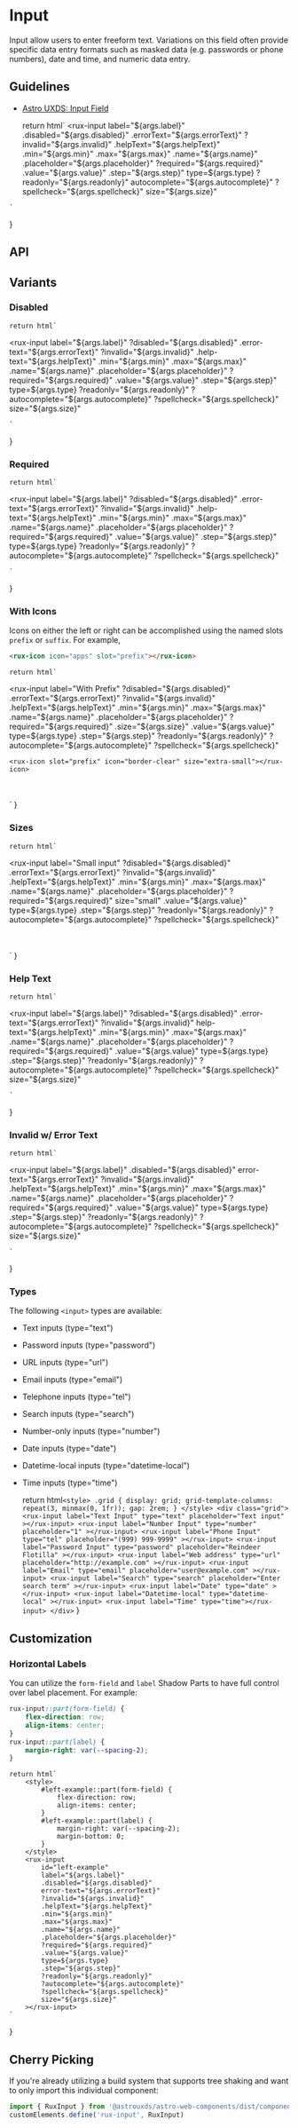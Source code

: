 
<Meta of={InputStories} />

# Input

Input allow users to enter freeform text. Variations on this field often provide specific data entry formats such as masked data (e.g. passwords or phone numbers), date and time, and numeric data entry.

## Guidelines

*   [Astro UXDS: Input Field](https://www.astrouxds.com/components/input-field/)

    return html`
<rux-input
    label="${args.label}"
    .disabled="${args.disabled}"
    .errorText="${args.errorText}"
    ?invalid="${args.invalid}"
    .helpText="${args.helpText}"
    .min="${args.min}"
    .max="${args.max}"
    .name="${args.name}"
    .placeholder="${args.placeholder}"
    ?required="${args.required}"
    .value="${args.value}"
    .step="${args.step}"
    type=${args.type}
    ?readonly="${args.readonly}"
    autocomplete="${args.autocomplete}"
    ?spellcheck="${args.spellcheck}"
    size="${args.size}"
></rux-input>
    `
}

<Canvas>
  <Story of={InputStories.Default_} />
</Canvas>

## API

<ArgsTable of="rux-input" />

## Variants

### Disabled

    return html`
<rux-input
    label="${args.label}"
    ?disabled="${args.disabled}"
    .error-text="${args.errorText}"
    ?invalid="${args.invalid}"
    .help-text="${args.helpText}"
    .min="${args.min}"
    .max="${args.max}"
    .name="${args.name}"
    .placeholder="${args.placeholder}"
    ?required="${args.required}"
    .value="${args.value}"
    .step="${args.step}"
    type=${args.type}
    ?readonly="${args.readonly}"
    ?autocomplete="${args.autocomplete}"
    ?spellcheck="${args.spellcheck}"
    size="${args.size}"
></rux-input>
    `
}

<Canvas>
  <Story of={InputStories.Disabled_} />
</Canvas>

### Required

    return html`
<rux-input
    label="${args.label}"
    ?disabled="${args.disabled}"
    .error-text="${args.errorText}"
    ?invalid="${args.invalid}"
    .help-text="${args.helpText}"
    .min="${args.min}"
    .max="${args.max}"
    .name="${args.name}"
    .placeholder="${args.placeholder}"
    ?required="${args.required}"
    .value="${args.value}"
    .step="${args.step}"
    type=${args.type}
    ?readonly="${args.readonly}"
    ?autocomplete="${args.autocomplete}"
    ?spellcheck="${args.spellcheck}"
></rux-input>
    `
}

<Canvas>
  <Story of={InputStories.Required_} />
</Canvas>

### With Icons

Icons on either the left or right can be accomplished using the named slots `prefix` or `suffix`.
For example,

```html
<rux-icon icon="apps" slot="prefix"></rux-icon>
```

    return html`
<rux-input
    label="With Prefix"
    ?disabled="${args.disabled}"
    .errorText="${args.errorText}"
    ?invalid="${args.invalid}"
    .helpText="${args.helpText}"
    .min="${args.min}"
    .max="${args.max}"
    .name="${args.name}"
    .placeholder="${args.placeholder}"
    ?required="${args.required}"
    .size="${args.size}"
    .value="${args.value}"
    type=${args.type}
    .step="${args.step}"
    ?readonly="${args.readonly}"
    ?autocomplete="${args.autocomplete}"
    ?spellcheck="${args.spellcheck}"
>
    <rux-icon slot="prefix" icon="border-clear" size="extra-small"></rux-icon>
</rux-input>
<br />
<rux-input
    label="With Suffix"
    ?disabled="${args.disabled}"
    .errorText="${args.errorText}"
    ?invalid="${args.invalid}"
    .helpText="${args.helpText}"
    .min="${args.min}"
    .max="${args.max}"
    .name="${args.name}"
    .placeholder="${args.placeholder}"
    ?required="${args.required}"
    .size="${args.size}"
    .value="${args.value}"
    type=${args.type}
    .step="${args.step}"
    ?readonly="${args.readonly}"
    ?autocomplete="${args.autocomplete}"
    ?spellcheck="${args.spellcheck}"
>
    <rux-icon slot="suffix" icon="border-clear" size="extra-small"></rux-icon>
</rux-input>
<br />
<rux-input
    label="With Prefix and Suffix"
    ?disabled="${args.disabled}"
    .errorText="${args.errorText}"
    ?invalid="${args.invalid}"
    .helpText="${args.helpText}"
    .min="${args.min}"
    .max="${args.max}"
    .name="${args.name}"
    .placeholder="${args.placeholder}"
    ?required="${args.required}"
    .size="${args.size}"
    .value="${args.value}"
    type=${args.type}
    .step="${args.step}"
    ?readonly="${args.readonly}"
    ?autocomplete="${args.autocomplete}"
    ?spellcheck="${args.spellcheck}"
>
    <rux-icon slot="prefix" icon="border-clear" size="extra-small"></rux-icon>
    <rux-icon slot="suffix" icon="border-clear" size="extra-small"></rux-icon>
</rux-input>
    `
}

<Canvas>
  <Story of={InputStories.WithIcons_} />
</Canvas>

### Sizes

    return html`
<rux-input
    label="Small input"
    ?disabled="${args.disabled}"
    .errorText="${args.errorText}"
    ?invalid="${args.invalid}"
    .helpText="${args.helpText}"
    .min="${args.min}"
    .max="${args.max}"
    .name="${args.name}"
    .placeholder="${args.placeholder}"
    ?required="${args.required}"
    size="small"
    .value="${args.value}"
    type=${args.type}
    .step="${args.step}"
    ?readonly="${args.readonly}"
    ?autocomplete="${args.autocomplete}"
    ?spellcheck="${args.spellcheck}"
></rux-input>
<br />
<rux-input
    label="Medium input"
    ?disabled="${args.disabled}"
    .errorText="${args.errorText}"
    ?invalid="${args.invalid}"
    .helpText="${args.helpText}"
    .min="${args.min}"
    .max="${args.max}"
    .name="${args.name}"
    .placeholder="${args.placeholder}"
    ?required="${args.required}"
    size="medium"
    .value="${args.value}"
    type=${args.type}
    .step="${args.step}"
    ?readonly="${args.readonly}"
    ?autocomplete="${args.autocomplete}"
    ?spellcheck="${args.spellcheck}"
></rux-input>
<br />
<rux-input
    label="Large input"
    ?disabled="${args.disabled}"
    .errorText="${args.errorText}"
    ?invalid="${args.invalid}"
    .helpText="${args.helpText}"
    .min="${args.min}"
    .max="${args.max}"
    .name="${args.name}"
    .placeholder="${args.placeholder}"
    ?required="${args.required}"
    size="large"
    .value="${args.value}"
    type=${args.type}
    .step="${args.step}"
    ?readonly="${args.readonly}"
    ?autocomplete="${args.autocomplete}"
    ?spellcheck="${args.spellcheck}"
></rux-input>
    `
}

<Canvas>
  <Story of={InputStories.Sizes_} />
</Canvas>

### Help Text

    return html`
<rux-input
    label="${args.label}"
    ?disabled="${args.disabled}"
    .error-text="${args.errorText}"
    ?invalid="${args.invalid}"
    help-text="${args.helpText}"
    .min="${args.min}"
    .max="${args.max}"
    .name="${args.name}"
    .placeholder="${args.placeholder}"
    ?required="${args.required}"
    .value="${args.value}"
    type=${args.type}
    .step="${args.step}"
    ?readonly="${args.readonly}"
    ?autocomplete="${args.autocomplete}"
    ?spellcheck="${args.spellcheck}"
    size="${args.size}"
></rux-input>
    `
}

<Canvas>
  <Story of={InputStories.HelpText_} />
</Canvas>

### Invalid w/ Error Text

    return html`
<rux-input
    label="${args.label}"
    .disabled="${args.disabled}"
    error-text="${args.errorText}"
    ?invalid="${args.invalid}"
    .helpText="${args.helpText}"
    .min="${args.min}"
    .max="${args.max}"
    .name="${args.name}"
    .placeholder="${args.placeholder}"
    ?required="${args.required}"
    .value="${args.value}"
    type=${args.type}
    .step="${args.step}"
    ?readonly="${args.readonly}"
    ?autocomplete="${args.autocomplete}"
    ?spellcheck="${args.spellcheck}"
    size="${args.size}"
></rux-input>
    `
}

<Canvas>
  <Story of={InputStories.Invalid_} />
</Canvas>

### Types

The following `<input>` types are available:

*   Text inputs (type="text")
*   Password inputs (type="password")
*   URL inputs (type="url")
*   Email inputs (type="email")
*   Telephone inputs (type="tel")
*   Search inputs (type="search")
*   Number-only inputs (type="number")
*   Date inputs (type="date")
*   Datetime-local inputs (type="datetime-local")
*   Time inputs (type="time")

    return html`
        <style>
            .grid {
                display: grid;
                grid-template-columns: repeat(3, minmax(0, 1fr));
                gap: 2rem;
            }
        </style>
        <div class="grid">
            <rux-input
                label="Text Input"
                type="text"
                placeholder="Text input"
            ></rux-input>
            <rux-input
                label="Number Input"
                type="number"
                placeholder="1"
            ></rux-input>
            <rux-input
                label="Phone Input"
                type="tel"
                placeholder="(999) 999-9999"
            ></rux-input>
            <rux-input
                label="Password Input"
                type="password"
                placeholder="Reindeer Flotilla"
            ></rux-input>
            <rux-input
                label="Web address"
                type="url"
                placeholder="http://example.com"
            ></rux-input>
            <rux-input
                label="Email"
                type="email"
                placeholder="user@example.com"
            ></rux-input>
            <rux-input
                label="Search"
                type="search"
                placeholder="Enter search term"
            ></rux-input>
            <rux-input
                label="Date"
                type="date"
            ></rux-input>
            <rux-input
                label="Datetime-local"
                type="datetime-local"
            ></rux-input>
            <rux-input label="Time" type="time"></rux-input>
        </div>
    `
}

<Canvas>
  <Story of={InputStories.Types_} />
</Canvas>

## Customization

### Horizontal Labels

You can utilize the `form-field` and `label` Shadow Parts to have full control over label placement. For example:

```css
rux-input::part(form-field) {
    flex-direction: row;
    align-items: center;
}
rux-input::part(label) {
    margin-right: var(--spacing-2);
}
```

    return html`
        <style>
            #left-example::part(form-field) {
                flex-direction: row;
                align-items: center;
            }
            #left-example::part(label) {
                margin-right: var(--spacing-2);
                margin-bottom: 0;
            }
        </style>
        <rux-input
            id="left-example"
            label="${args.label}"
            .disabled="${args.disabled}"
            error-text="${args.errorText}"
            ?invalid="${args.invalid}"
            .helpText="${args.helpText}"
            .min="${args.min}"
            .max="${args.max}"
            .name="${args.name}"
            .placeholder="${args.placeholder}"
            ?required="${args.required}"
            .value="${args.value}"
            type=${args.type}
            .step="${args.step}"
            ?readonly="${args.readonly}"
            ?autocomplete="${args.autocomplete}"
            ?spellcheck="${args.spellcheck}"
            size="${args.size}"
        ></rux-input>
    `
}

<Canvas>
  <Story of={InputStories.HorizontalLabel_} />
</Canvas>

## Cherry Picking

If you're already utilizing a build system that supports tree shaking and want to only import this individual component:

```js
import { RuxInput } from '@astrouxds/astro-web-components/dist/components/rux-input.js'
customElements.define('rux-input', RuxInput)
```
